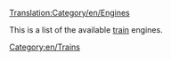 [[Translation:Category/en/Engines]]

This is a list of the available [[en/Manual/Trains|train]] engines.

[[Category:en/Trains]]